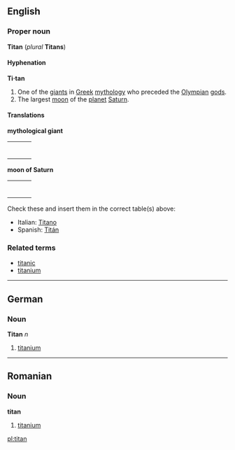 ==English==
===Proper noun===
'''Titan''' (''plural'' '''Titans''')

====Hyphenation====
'''Ti·tan'''
#One of the [[giant]]s in [[Greek]] [[mythology]] who preceded the [[Olympian]] [[god]]s.
#The largest [[moon]] of the [[planet]] [[Saturn]].

====Translations====

'''mythological giant'''
{| border=0  width=100%
|-
|bgcolor="#FFFFE0" valign=top width=48%|
{|
|}
| width=1% |
|bgcolor="#FFFFE0" valign=top width=48%|
{|
|}
|}

'''moon of Saturn'''
{| border=0  width=100%
|-
|bgcolor="#FFFFE0" valign=top width=48%|
{|
|}
| width=1% |
|bgcolor="#FFFFE0" valign=top width=48%|
{|
|}
|}

Check these and insert them in the correct table(s) above:
*Italian: [[Titano]]
*Spanish: [[Titán]]

===Related terms===
*[[titanic]]
*[[titanium]]

----
==German==
===Noun===
'''Titan''' ''n''

#[[titanium]]

----
==Romanian==
===Noun===
'''titan'''

#[[titanium]]

[[pl:titan]]